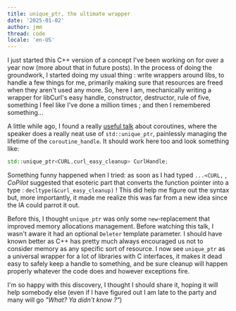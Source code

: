 ```yaml
---
title: unique_ptr, the ultimate wrapper
date: '2025-01-02'
author: jmm
thread: code
locale: 'en-US'
---
```


I just started this C++ version of a concept I've been working on for over
a year now (more about that in future posts). In the process of doing the 
groundwork, I started doing my usual thing : write wrappers around libs, to
handle a few things for me, primarily making sure that resources are freed
when they aren't used any more. So, here I am, mechanically writing a 
wrapper for libCurl's easy handle, constructor, destructor, rule of five,
something I feel like I've done a million times ; and then I remembered 
something...

A little while ago, I found a really [useful talk](https://www.youtube.com/watch?v=Npiw4cYElng)
about coroutines, where the speaker does a really neat use of `std::unique_ptr`, 
painlessly managing the lifetime of the `coroutine_handle`. It should work
here too and look something like:

```cpp
std::unique_ptr<CURL,curl_easy_cleanup> CurlHandle;
```

Something funny happened when I tried: as soon as I had typed `...<CURL,` ,
_CoPilot_ suggested that esoteric part that converts
the function pointer into a type : `decltype(&curl_easy_cleanup)` ! This 
did help me figure out the syntax but, more importantly, it made me realize 
this was far from a new idea since the IA could parrot it out. 

Before this, I thought `unique_ptr` was only some `new`-replacement that
improved memory allocations management. Before watching this talk, I wasn't
aware it had an optional `Deleter` template parameter. I should have known 
better as C++ has pretty much always encouraged us not to consider memory 
as any specific sort of resource. I now see `unique_ptr` as a universal wrapper
for a lot of libraries with C interfaces, it makes it dead easy to safely
keep a handle to something, and be sure cleanup will happen properly
whatever the code does and however exceptions fire. 

I'm so happy with this discovery, I thought I should share it, hoping
it will help somebody else (even if I have figured out I am late to the
party and many will go _"What? Ya didn't know ?"_)

